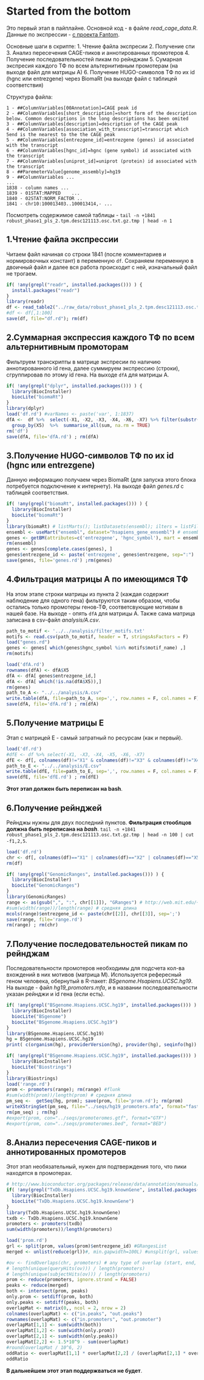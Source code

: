 # Started from the bottom
Это первый этап в пайплайне.
Основной код - в файле *read_cage_data.R*.
Данные по экспрессии - [с проeкта Fantom](http://fantom.gsc.riken.jp/5/datafiles/phase2.0/extra/CAGE_peaks/hg19.cage_peak_phase1and2combined_tpm_ann.osc.txt.gz).


Основные шаги в скрипте: 
1. Чтение файла экспресии
2. Получение спи
3. Анализ пересечения CAGE-пиков и аннотированных промотеров
4. Получение последовательностей пикам по рейнджам
5. Сумарная экспресия каждого ТФ по всем альтернитивным промотерам (на выходе файл для матрицы А)
6. Получение HUGO-символов ТФ по их id (hgnc или entrezgene) через BiomaRt (на выходе файл с таблицей соответствия)

Структура файла:
```
1 - ##ColumnVariables[00Annotation]=CAGE peak id
2 - ##ColumnVariables[short_description]=short form of the description below. Common descriptions in the long descriptions has been omited
3 - ##ColumnVariables[description]=description of the CAGE peak
4 - ##ColumnVariables[association_with_transcript]=transcript which 5end is the nearest to the the CAGE peak
5 - ##ColumnVariables[entrezgene_id]=entrezgene (genes) id associated with the transcript
6 - ##ColumnVariables[hgnc_id]=hgnc (gene symbol) id associated with the transcript
7 - ##ColumnVariables[uniprot_id]=uniprot (protein) id associated with the transcript
8 - ##ParemeterValue[genome_assembly]=hg19
9 - ##ColumnVariables ...
...
1838 - column names ...
1839 - 01STAT:MAPPED	...
1840 - 02STAT:NORM_FACTOR ..
1841 - chr10:100013403..100013414,- ...
```
 
Посмотреть содержимое самой таблицы - `tail -n +1841 robust_phase1_pls_2.tpm.desc121113.osc.txt.gz.tmp | head -n 1` 

## 1.Чтение файла экспрессии
Читаем файл начиная со строки 1841 (после комментариев и нормировочных констант) в переменную `df`. 
Сохраняем переменную в двоичный файл и далее вся работа происходит с ней, изначальный файл не трогаем.
```r
if( !any(grepl("readr", installed.packages())) ) {
  install.packages("readr")
}
library(readr)
df <- read_table2("../raw_data/robust_phase1_pls_2.tpm.desc121113.osc.txt.gz.tmp", col_names = FALSE, skip=1840)#, n_max = 10000)#problems(df)
#df <- df[,1:100]
save(df, file="df.rd"); rm(df)
```

## 2.Суммарная экспрессия каждого ТФ по всем альтернитивным промоторам
Фильтруем транскрипты в матрице экспресии по наличию аннотированного id гена, далее суммируем экспрессию (строки), 
сгруппировав по этому id гена. 
На выходе `dfA` для матрицы А.
```r
if( !any(grepl("dplyr", installed.packages())) ) {
  library(BiocInstaller)
  biocLite("biomaRt")
}
library(dplyr)
load('df.rd') #varNames <- paste('var', 1:1837)
dfA <-  df %>%  select(-X1, -X2, -X3, -X4, -X6, -X7) %>% filter(substr(X5,1,11) =="entrezgene:") %>%
  group_by(X5)  %>%  summarise_all(sum, na.rm = TRUE)
rm('df')
save(dfA, file='dfA.rd') ; rm(dfA)
```

## 3.Получение HUGO-символов ТФ по их id (hgnc или entrezgene)
Данную информацию получаем через BiomaRt (для запуска этого блока потребуется подключение к интернету).
На выходе файл _genes.rd_ с таблицей соответствия.
```r
if( !any(grepl("biomaRt", installed.packages())) ) {
  library(BiocInstaller)
  biocLite("biomaRt")
}
library(biomaRt) # listMarts(); listDatasets(ensembl); ilters = listFilters(ensembl); attributes = listAttributes(ensembl)
ensembl <- useMart("ensembl", dataset="hsapiens_gene_ensembl") # ensembl = useMart("ensembl"); ensembl = useDataset("hsapiens_gene_ensembl", mart=ensembl)
genes <- getBM(attributes=c('entrezgene', 'hgnc_symbol'), mart = ensembl) # getGene()
rm(ensembl)
genes <- genes[complete.cases(genes), ]
genes$entrezgene_id <- paste('entrezgene', genes$entrezgene, sep=":")
save(genes, file='genes.rd') ;rm(genes)
```

## 4.Фильтрация матрицы А по имеющимся ТФ
На этом этапе строки матрицы из пункта 2 (каждая содержит наблюдение для одного гена) фильтруются таким образом,
чтобы остались только промотеры генов-ТФ, соответсвующие мотивам в нашей базе. 
На выходе - опять `dfA` для матрицы А. Также сама матрица записана в csv-файл _analysis/A.csv_.
```r
path_to_motif <- '../../analysis/filter_motifs.txt'
motifs <- read.csv(path_to_motif, header = T, stringsAsFactors = F)
load("genes.rd") 
genes <- genes[ which(genes$hgnc_symbol %in% motifs$motif_name) ,]
rm(motifs)

load('dfA.rd')
rownames(dfA) <- dfA$X5
dfA <- dfA[ genes$entrezgene_id,]
dfA <- dfA[ which(!is.na(dfA$X5)),]
rm(genes)
path_to_A <- "../../analysis/A.csv"
write.table(dfA, file=path_to_A, sep=',', row.names = F, col.names = F)
save(dfA, file='dfA.rd') ; rm(dfA)
```

## 5.Получение матрицы E
Этап с матрицей E - самый затратный по ресурсам (как и первый).
```r
load('df.rd')
#dfE <- df %>% select(-X1, -X3, -X4, -X5, -X6, -X7)
dfE <- df[, colnames(df)!="X1" & colnames(df)!="X3" & colnames(df)!="X4" & colnames(df)!="X5" & colnames(df)!="X6"& colnames(df)!="X7"]
path_to_E <- "../../analysis/E.csv"
write.table(dfE, file=path_to_E, sep=',', row.names = F, col.names = F)
save(dfE, file='dfE.rd') ; rm(dfE)
```
**Этот этап должен быть переписан на bash**.

## 6.Получение рейнджей
Рейнджы нужны для двух последний пунктов. **Фильтрация стооблцов должна быть переписана на _bash_**.
`tail -n +1841 robust_phase1_pls_2.tpm.desc121113.osc.txt.gz.tmp | head -n 100 | cut -f1,2,5`.
```r
load('df.rd')
chr <- df[, colnames(df)=="X1" | colnames(df)=="X2" | colnames(df)=="X5"] #%>% filter(substr(X5,1,11) =="entrezgene:")
rm(df)

if( !any(grepl("GenomicRanges", installed.packages())) ) {
  library(BiocInstaller)
  biocLite("GenomicRanges")
}
library(GenomicRanges)
range <- as(gsub(",", ":", chr[[1]]), "GRanges") # http://web.mit.edu/~r/current/arch/i386_linux26/lib/R/library/GenomicRanges/html/GRanges-class.html
#sum(width(range))/length(range) # средняя длина
mcols(range)$entrezgene_id <- paste(chr[[2]], chr[[3]], sep=';')
save(range, file='range.rd')
rm(range) ; rm(chr)
```

## 7.Получение последовательностей пикам по рейнджам
Последовательности промотеров необходимы для подсчета кол-ва вхождений в них мотивов (матрица M).
Используется рефересный геном человека, обернутый в R-пакет: _BSgenome.Hsapiens.UCSC.hg19_.
На выходе - файл *hg19_promoters.mfa*, и в названии последовательности указан рейнджи и id гена (если есть).
```r
if( !any(grepl("BSgenome.Hsapiens.UCSC.hg19", installed.packages())) ) {
  library(BiocInstaller)
  biocLite("BSgenome")
  biocLite("BSgenome.Hsapiens.UCSC.hg19")
}
library(BSgenome.Hsapiens.UCSC.hg19)
hg = BSgenome.Hsapiens.UCSC.hg19
print( c(organism(hg), providerVersion(hg), provider(hg), seqinfo(hg)) )

if( !any(grepl("BSgenome.Hsapiens.UCSC.hg19", installed.packages())) ) {
  library(BiocInstaller)
  biocLite("Biostrings")
}
library(Biostrings)
load('range.rd')
prom <- promoters(range); rm(range) #flunk
#sum(width(prom))/length(prom) # средняя длина
pm_seq <-  getSeq(hg, prom); save(prom, file='prom.rd'); rm(prom)
writeXStringSet(pm_seq, file="../seqs/hg19_promoters.mfa", format="fasta") #readDNAStringSet
rm(pm_seq) ; rm(hg)
#export(prom, con="../seqs/promoteromes.gtf", format="GTF")
#export(prom, con="../seqs/promoteromes.bed", format="BED")
```

## 8.Анализ пересечения CAGE-пиков и аннотированных промотеров
Этот этап необязательный, нужен для подтверждения того, что пики находятся в промотерах.
```r
# http://www.bioconductor.org/packages/release/data/annotation/manuals/BSgenome.Hsapiens.UCSC.hg19/man/BSgenome.Hsapiens.UCSC.hg19.pdf
if( !any(grepl("TxDb.Hsapiens.UCSC.hg19.knownGene", installed.packages())) ) {
  library(BiocInstaller)
  biocLite("TxDb.Hsapiens.UCSC.hg19.knownGene")
}
library(TxDb.Hsapiens.UCSC.hg19.knownGene)
txdb <- TxDb.Hsapiens.UCSC.hg19.knownGene
promoters <- promoters(txdb)
sum(width(promoters))/length(promoters)

load('prom.rd')
grl <- split(prom, values(prom)$entrezgene_id) #GRangesList
merged <- unlist(reduce(grl))#, min.gapwidth=100L) #unsplit(grl, values(range)$entrezgene_id)

#ov <- findOverlaps(chr, promoters) # any type of overlap (start, end, within, equal)
# length(unique(queryHits(ov))) / length(promoters)
# length(unique(subjectHits(ov))) / length(promoters)
prom <- reduce(promoters, ignore.strand = FALSE)
peaks <- reduce(merged)
both <- intersect(prom, peaks)
only.prom <- setdiff(prom, both)
only.peaks <- setdiff(peaks, both)
overlapMat <- matrix(0,, ncol = 2, nrow = 2)
colnames(overlapMat) <- c("in.peaks", "out.peaks")
rownames(overlapMat) <- c("in.promoters", "out.promoter")
overlapMat[1,1] <- sum(width(both))
overlapMat[1,2] <- sum(width(only.prom))
overlapMat[2,1] <- sum(width(only.peaks))
overlapMat[2,2] <- 1.5*10^9 - sum(overlapMat)
#round(overlapMat / 10^6, 2)
oddRatio <- overlapMat[1,1] * overlapMat[2,2] / (overlapMat[2,1] * overlapMat[1,2])
oddRatio
```
**В дальнейшем этот этап поддержваться не будет**.

